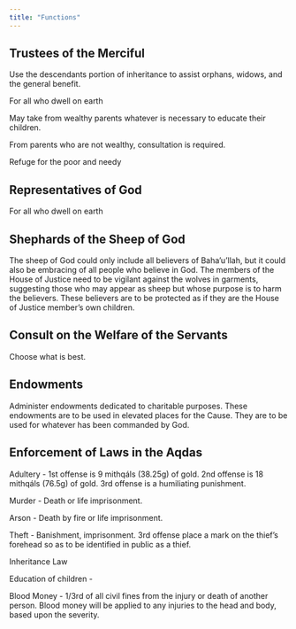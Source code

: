```yaml
---
title: "Functions"
---
```


## Trustees of the Merciful

Use the descendants portion of inheritance to assist orphans, widows, and the general benefit.

For all who dwell on earth

May take from wealthy parents whatever is necessary to educate their children.

From parents who are not wealthy, consultation is required.

Refuge for the poor and needy

## Representatives of God

For all who dwell on earth

## Shephards of the Sheep of God

The sheep of God could only include all believers of Baha'u'llah, but it could also be embracing of all people who believe in God. The members of the House of Justice need to be vigilant against the wolves in garments, suggesting those who may appear as sheep but whose purpose is to harm the believers. These believers are to be protected as if they are the House of Justice member's own children.

## Consult on the Welfare of the Servants

Choose what is best.

## Endowments

Administer endowments dedicated to charitable purposes. These endowments are to be used in elevated places for the Cause. They are to be used for whatever has been commanded by God.

## Enforcement of Laws in the Aqdas

Adultery - 1st offense is 9 mithqáls (38.25g) of gold. 2nd offense is 18 mithqáls (76.5g) of gold. 3rd offense is a humiliating punishment.

Murder - Death or life imprisonment.

Arson - Death by fire or life imprisonment.

Theft - Banishment, imprisonment. 3rd offense place a mark on the thief's forehead so as to be identified in public as a thief.

Inheritance Law

Education of children -

Blood Money - 1/3rd of all civil fines from the injury or death of another person. Blood money will be applied to any injuries to the head and body, based upon the severity.
